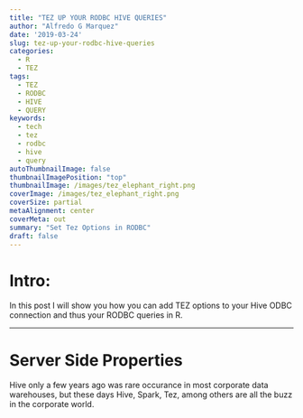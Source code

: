 ```yaml
---
title: "TEZ UP YOUR RODBC HIVE QUERIES"
author: "Alfredo G Marquez"
date: '2019-03-24'
slug: tez-up-your-rodbc-hive-queries
categories:
  - R
  - TEZ
tags:
  - TEZ
  - RODBC
  - HIVE
  - QUERY
keywords:
  - tech
  - tez
  - rodbc
  - hive
  - query
autoThumbnailImage: false
thumbnailImagePosition: "top"
thumbnailImage: /images/tez_elephant_right.png
coverImage: /images/tez_elephant_right.png
coverSize: partial
metaAlignment: center
coverMeta: out
summary: "Set Tez Options in RODBC"
draft: false
---
```


# Intro:

In this post I will show you how you can add TEZ options to your Hive ODBC connection and thus your RODBC queries in R.

-----

# Server Side Properties
Hive only a few years ago was rare occurance in most corporate data warehouses, but these days Hive, Spark, Tez, among others are all the buzz in the corporate world.









